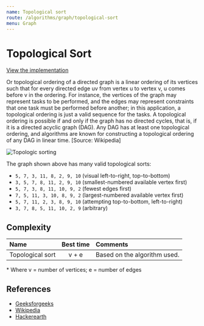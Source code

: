 ```yaml
---
name: Topological sort
route: /algorithms/graph/topological-sort
menu: Graph
---
```


# Topological Sort

[View the implementation](https://github.com/nejcm/js-algorithms/blob/master/src/algorithms/graph/topological-sort/index.ts)

Or topological ordering of a directed graph is a linear ordering of its vertices such that
for every directed edge uv from vertex u to vertex v, u comes before v in the ordering.
For instance, the vertices of the graph may represent tasks to be performed, and the edges
may represent constraints that one task must be performed before another; in this
application, a topological ordering is just a valid sequence for the tasks. A topological
ordering is possible if and only if the graph has no directed cycles, that is, if it is a
directed acyclic graph (DAG). Any DAG has at least one topological ordering, and
algorithms are known for constructing a topological ordering of any DAG in linear time.
[Source: Wikipedia]

![Topologic sorting](https://upload.wikimedia.org/wikipedia/commons/0/03/Directed_acyclic_graph_2.svg)

The graph shown above has many valid topological sorts:

- `5, 7, 3, 11, 8, 2, 9, 10` (visual left-to-right, top-to-bottom)
- `3, 5, 7, 8, 11, 2, 9, 10` (smallest-numbered available vertex first)
- `5, 7, 3, 8, 11, 10, 9, 2` (fewest edges first)
- `7, 5, 11, 3, 10, 8, 9, 2` (largest-numbered available vertex first)
- `5, 7, 11, 2, 3, 8, 9, 10` (attempting top-to-bottom, left-to-right)
- `3, 7, 8, 5, 11, 10, 2, 9` (arbitrary)

## Complexity

| Name             | Best time | Comments                     |
| :--------------- | :-------: | :--------------------------- |
| Topological sort |   v + e   | Based on the algorithm used. |

\* Where v = number of vertices; e = number of edges

## References

- [Geeksforgeeks](https://www.geeksforgeeks.org/topological-sorting/)
- [Wikipedia](https://en.wikipedia.org/wiki/Topological_sorting)
- [Hackerearth](https://www.hackerearth.com/practice/algorithms/graphs/topological-sort/tutorial/)
